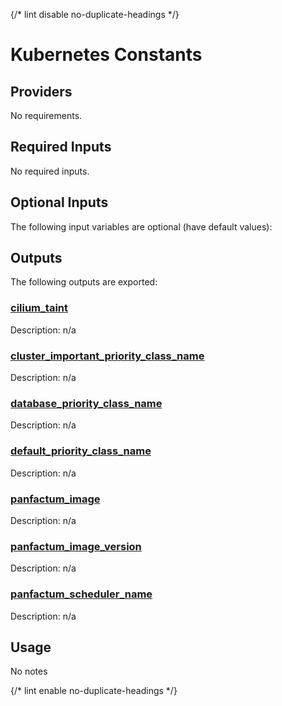 
{/* lint disable no-duplicate-headings */}

# Kubernetes Constants

<ModuleHeader name="kube_constants" sourceHref="https://github.com/Panfactum/stack/tree/__PANFACTUM_VERSION_EDGE__/packages/infrastructure/kube_constants" status="stable" type="submodule" />

## Providers

No requirements.

## Required Inputs

No required inputs.

## Optional Inputs

The following input variables are optional (have default values):

## Outputs

The following outputs are exported:

### <a name="output_cilium_taint" /> [cilium\_taint](#output_cilium_taint)

Description: n/a

### <a name="output_cluster_important_priority_class_name" /> [cluster\_important\_priority\_class\_name](#output_cluster_important_priority_class_name)

Description: n/a

### <a name="output_database_priority_class_name" /> [database\_priority\_class\_name](#output_database_priority_class_name)

Description: n/a

### <a name="output_default_priority_class_name" /> [default\_priority\_class\_name](#output_default_priority_class_name)

Description: n/a

### <a name="output_panfactum_image" /> [panfactum\_image](#output_panfactum_image)

Description: n/a

### <a name="output_panfactum_image_version" /> [panfactum\_image\_version](#output_panfactum_image_version)

Description: n/a

### <a name="output_panfactum_scheduler_name" /> [panfactum\_scheduler\_name](#output_panfactum_scheduler_name)

Description: n/a

## Usage

No notes

{/* lint enable no-duplicate-headings */}
